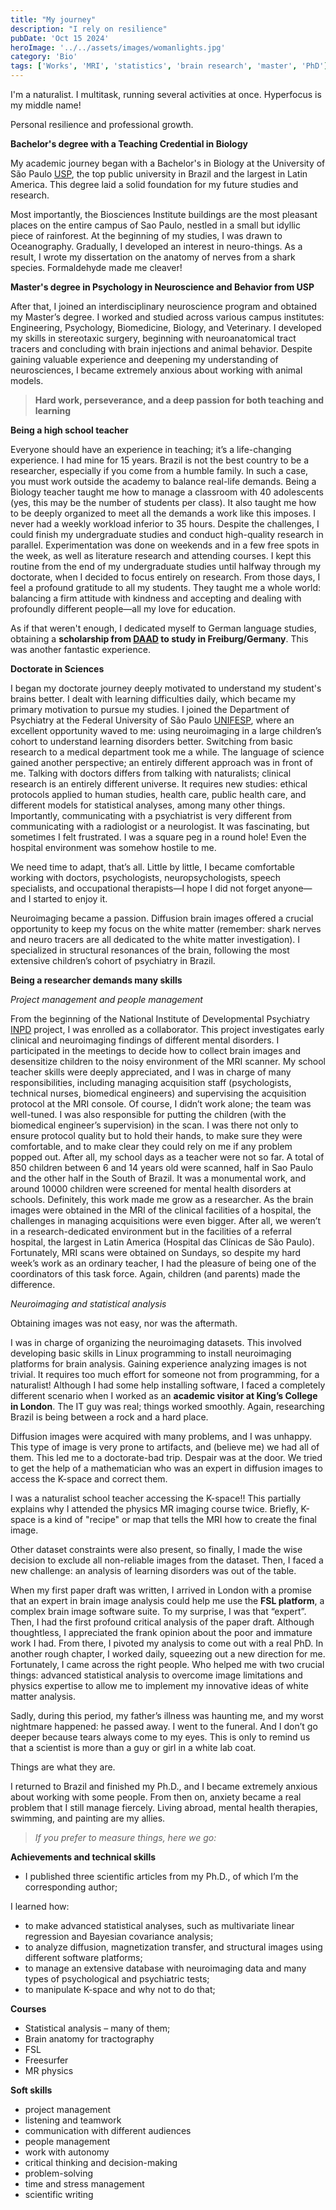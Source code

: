 ```yaml
---
title: "My journey"
description: "I rely on resilience"
pubDate: 'Oct 15 2024'
heroImage: '../../assets/images/womanlights.jpg'
category: 'Bio'
tags: ['Works', 'MRI', 'statistics', 'brain research', 'master', 'PhD']
---
```



I'm a naturalist. I multitask, running several activities at once. Hyperfocus is my middle name!

Personal resilience and professional growth.

**Bachelor's degree with a Teaching Credential in Biology**

My academic journey began with a Bachelor's in Biology at the University of São Paulo [USP](https://www5.usp.br/english/institutional/), the top public university in Brazil and the largest in Latin America. This degree laid a solid foundation for my future studies and research. 

Most importantly, the Biosciences Institute buildings are the most pleasant places on the entire campus of Sao Paulo, nestled in a small but idyllic piece of rainforest. At the beginning of my studies, I was drawn to Oceanography. Gradually, I developed an interest in neuro-things. As a result, I wrote my dissertation on the anatomy of nerves from a shark species. Formaldehyde made me cleaver!

**Master's degree in Psychology in Neuroscience and Behavior from USP**

After that, I joined an interdisciplinary neuroscience program and obtained my Master’s degree. I worked and studied across various campus institutes: Engineering, Psychology, Biomedicine, Biology, and Veterinary. I developed my skills in stereotaxic surgery, beginning with neuroanatomical tract tracers and concluding with brain injections and animal behavior. Despite gaining valuable experience and deepening my understanding of neurosciences, I became extremely anxious about working with animal models.


>**Hard work, perseverance, and a deep passion for both teaching and learning**

**Being a high school teacher**

Everyone should have an experience in teaching; it’s a life-changing experience. I had mine for 15 years. Brazil is not the best country to be a researcher, especially if you come from a humble family. In such a case, you must work outside the academy to balance real-life demands. Being a Biology teacher taught me how to manage a classroom with 40 adolescents (yes, this may be the number of students per class). It also taught me how to be deeply organized to meet all the demands a work like this imposes. I never had a weekly workload inferior to 35 hours. Despite the challenges, I could finish my undergraduate studies and conduct high-quality research in parallel. Experimentation was done on weekends and in a few free spots in the week, as well as literature research and attending courses. I kept this routine from the end of my undergraduate studies until halfway through my doctorate, when I decided to focus entirely on research. From those days, I feel a profound gratitude to all my students. They taught me a whole world: balancing a firm attitude with kindness and accepting and dealing with profoundly different people—all my love for education.

As if that weren't enough, I dedicated myself to German language studies, obtaining a **scholarship from [DAAD](https://www.daad.de/de/) to study in Freiburg/Germany**. This was another fantastic experience. 

**Doctorate in Sciences**

I began my doctorate journey deeply motivated to understand my student's brains better. I dealt with learning difficulties daily, which became my primary motivation to pursue my studies. I joined the Department of Psychiatry at the Federal University of São Paulo [UNIFESP](https://portal.unifesp.br/), where an excellent opportunity waved to me: using neuroimaging in a large children’s cohort to understand learning disorders better. Switching from basic research to a medical department took me a while. The language of science gained another perspective; an entirely different approach was in front of me. Talking with doctors differs from talking with naturalists; clinical research is an entirely different universe. It requires new studies: ethical protocols applied to human studies, health care, public health care, and different models for statistical analyses, among many other things. Importantly, communicating with a psychiatrist is very different from communicating with a radiologist or a neurologist. It was fascinating, but sometimes I felt frustrated. I was a square peg in a round hole! Even the hospital environment was somehow hostile to me.

We need time to adapt, that’s all. Little by little, I became comfortable working with doctors, psychologists, neuropsychologists, speech specialists, and occupational therapists—I hope I did not forget anyone—and I started to enjoy it. 

Neuroimaging became a passion. Diffusion brain images offered a crucial opportunity to keep my focus on the white matter (remember: shark nerves and neuro tracers are all dedicated to the white matter investigation). I specialized in structural resonances of the brain, following the most extensive children’s cohort of psychiatry in Brazil. 

**Being a researcher demands many skills**

*Project management and people management*

From the beginning of the National Institute of Developmental Psychiatry [INPD](https://inpd.org.br/) project, I was enrolled as a collaborator. This project investigates early clinical and neuroimaging findings of different mental disorders. I participated in the meetings to decide how to collect brain images and desensitize children to the noisy environment of the MRI scanner. My school teacher skills were deeply appreciated, and I was in charge of many responsibilities, including managing acquisition staff (psychologists, technical nurses, biomedical engineers) and supervising the acquisition protocol at the MRI console. Of course, I didn’t work alone; the team was well-tuned.  I was also responsible for putting the children (with the biomedical engineer’s supervision) in the scan. I was there not only to ensure protocol quality but to hold their hands, to make sure they were comfortable, and to make clear they could rely on me if any problem popped out. After all, my school days as a teacher were not so far. A total of 850 children between 6 and 14 years old were scanned, half in Sao Paulo and the other half in the South of Brazil. It was a monumental work, and around 10000 children were screened for mental health disorders at schools. Definitely, this work made me grow as a researcher. As the brain images were obtained in the MRI of the clinical facilities of a hospital, the challenges in managing acquisitions were even bigger. After all, we weren’t in a research-dedicated environment but in the facilities of a referral hospital, the largest in Latin America (Hospital das Clínicas de São Paulo). Fortunately, MRI scans were obtained on Sundays, so despite my hard week’s work as an ordinary teacher, I had the pleasure of being one of the coordinators of this task force. Again, children (and parents) made the difference. 


*Neuroimaging and statistical analysis*

Obtaining images was not easy, nor was the aftermath. 

I was in charge of organizing the neuroimaging datasets. This involved developing basic skills in Linux programming to install neuroimaging platforms for brain analysis. Gaining experience analyzing images is not trivial. It requires too much effort for someone not from programming, for a naturalist! Although I had some help installing software, I faced a completely different scenario when I worked as an **academic visitor at King’s College in London**. The IT guy was real; things worked smoothly. Again, researching Brazil is being between a rock and a hard place.

Diffusion images were acquired with many problems, and I was unhappy. This type of image is very prone to artifacts, and (believe me) we had all of them. This led me to a doctorate-bad trip. Despair was at the door. We tried to get the help of a mathematician who was an expert in diffusion images to access the K-space and correct them. 

I was a naturalist school teacher accessing the K-space!! This partially explains why I attended the physics MR imaging course twice. Briefly, K-space is a kind of "recipe" or map that tells the MRI how to create the final image.

Other dataset constraints were also present, so finally, I made the wise decision to exclude all non-reliable images from the dataset. Then, I faced a new challenge: an analysis of learning disorders was out of the table. 

When my first paper draft was written, I arrived in London with a promise that an expert in brain image analysis could help me use the **FSL platform**, a complex brain image software suite. To my surprise, I was that “expert”. Then, I had the first profound critical analysis of the paper draft. Although thoughtless, I appreciated the frank opinion about the poor and immature work I had. From there, I pivoted my analysis to come out with a real PhD. In another rough chapter, I worked daily, squeezing out a new direction for me. Fortunately, I came across the right people. Who helped me with two crucial things: advanced statistical analysis to overcome image limitations and physics expertise to allow me to implement my innovative ideas of white matter analysis. 

Sadly, during this period, my father’s illness was haunting me, and my worst nightmare happened: he passed away. I went to the funeral. And I don’t go deeper because tears always come to my eyes. This is only to remind us that a scientist is more than a guy or girl in a white lab coat.

Things are what they are. 

I returned to Brazil and finished my Ph.D., and I became extremely anxious about working with some people. From then on, anxiety became a real problem that I still manage fiercely. Living abroad, mental health therapies, swimming, and painting are my allies. 

>*If you prefer to measure things, here we go:*

**Achievements and technical skills**

* I published three scientific articles from my Ph.D., of which I’m the corresponding author;

I learned how:
* to make advanced statistical analyses, such as multivariate linear regression and Bayesian covariance analysis; 
* to analyze diffusion, magnetization transfer, and structural images using different software platforms; 
* to manage an extensive database with neuroimaging data and many types of psychological and psychiatric tests;
* to manipulate K-space and why not to do that;

**Courses**
* Statistical analysis – many of them;
* Brain anatomy for tractography
* FSL
* Freesurfer
* MR physics

**Soft skills**

* project management
* listening and teamwork
* communication with different audiences
* people management
* work with autonomy
* critical thinking and decision-making
* problem-solving
* time and stress management
* scientific writing 

